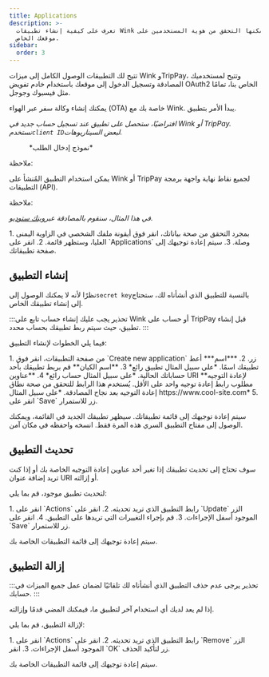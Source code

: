 ```yaml
---
title: Applications
description: >-
  تعرف على كيفية إنشاء تطبيقات Wink جديدة يمكنها التحقق من هوية المستخدمين على
  موقعك الخاص.
sidebar:
  order: 3
---
```


تتيح لك التطبيقات الوصول الكامل إلى ميزات Wink وTripPay، وتتيح لمستخدميك المصادقة وتسجيل الدخول إلى موقعك باستخدام خادم تفويض OAuth2 الخاص بنا، تمامًا مثل فيسبوك وجوجل.

يمكنك إنشاء وكالة سفر عبر الهواء (OTA) خاصة بك مع Wink. يبدأ الأمر بتطبيق.

*افتراضيًا، ستحصل على تطبيق عند تسجيل حساب جديد في Wink أو TripPay. نستخدم`client ID`لبعض السيناريوهات.*

<figure>
  <CloudinaryImage width="350" height="215" resize="scale" quality="best" alt="نموذج طلب" src="academy/application" errorImage="noimage_opaque_nyrtl0.png" />

  <figcaption>*نموذج إدخال الطلب*</figcaption>
</figure>


ملاحظة:

يمكن استخدام التطبيق المُنشأ على Wink أو TripPay لجميع نقاط نهاية واجهة برمجة التطبيقات (API).

ملاحظة:

*في هذا المثال، سنقوم بالمصادقة عبر[وينك ستوديو](https://studio.wink.travel).*

<Steps>
  1. بمجرد التحقق من صحة بياناتك، انقر فوق أيقونة ملفك الشخصي في الزاوية اليمنى العليا، وستظهر قائمة.
  2. انقر على `Applications` وصلة.
  3. سيتم إعادة توجيهك إلى صفحة تطبيقاتك.
</Steps>


## إنشاء التطبيق

نظرًا لأنه لا يمكنك الوصول إلى`secret key`بالنسبة للتطبيق الذي أنشأناه لك، ستحتاج إلى إنشاء تطبيقك الخاص.

:::تحذير
يجب عليك إنشاء حساب تابع على Wink أو حساب على TripPay قبل إنشاء تطبيق، حيث سيتم ربط تطبيقك بحساب محدد.
:::

فيما يلي الخطوات لإنشاء التطبيق:

<Steps>
  1. من صفحة التطبيقات، انقر فوق `Create new application` زر.
  2. ***اسم*** أعط تطبيقك اسمًا. *على سبيل المثال تطبيق رائع*
  3. **اسم الكيان** قم بربط تطبيقك بأحد حساباتك الحالية. *على سبيل المثال حساب رائع*
  4. **عناوين URI لإعادة التوجيه** مطلوب رابط إعادة توجيه واحد على الأقل. يُستخدم هذا الرابط للتحقق من صحة نطاق إعادة التوجيه بعد نجاح المصادقة. *على سبيل المثال https://www.cool-site.com*
  5. انقر على `Save` زر للاستمرار.
</Steps>


سيتم إعادة توجيهك إلى قائمة تطبيقاتك. سيظهر تطبيقك الجديد في القائمة، ويمكنك الوصول إلى مفتاح التطبيق السري هذه المرة فقط. انسخه واحفظه في مكان آمن.

## تحديث التطبيق

سوف تحتاج إلى تحديث تطبيقك إذا تغير أحد عناوين إعادة التوجيه الخاصة بك أو إذا كنت تريد إضافة عنوان URI أو إزالته.

لتحديث تطبيق موجود، قم بما يلي:

<Steps>
  1. انقر على `Actions` رابط التطبيق الذي تريد تحديثه.
  2. انقر على `Update` الزر الموجود أسفل الإجراءات.
  3. قم بإجراء التغييرات التي تريدها على التطبيق.
  4. انقر على `Save` زر للاستمرار.
</Steps>


سيتم إعادة توجيهك إلى قائمة التطبيقات الخاصة بك.

## إزالة التطبيق

:::تحذير
يرجى عدم حذف التطبيق الذي أنشأناه لك تلقائيًا لضمان عمل جميع الميزات في حسابك.
:::

إذا لم يعد لديك أي استخدام آخر لتطبيق ما، فيمكنك المضي قدمًا وإزالته.

لإزالة التطبيق، قم بما يلي:

<Steps>
  1. انقر على `Actions` رابط التطبيق الذي تريد تحديثه.
  2. انقر على `Remove` الزر الموجود أسفل الإجراءات.
  3. انقر `OK` زر لتأكيد الحذف.
</Steps>


سيتم إعادة توجيهك إلى قائمة التطبيقات الخاصة بك.

